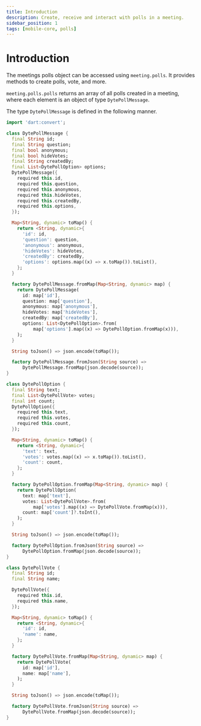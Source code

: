 ```yaml
---
title: Introduction
description: Create, receive and interact with polls in a meeting.
sidebar_position: 1
tags: [mobile-core, polls]
---
```


# Introduction

The meetings polls object can be accessed using `meeting.polls`. It provides
methods to create polls, vote, and more.

`meeting.polls.polls` returns an array of all polls created in a meeting, where
each element is an object of type `DytePollMessage`.

The type `DytePollMessage` is defined in the following manner.

```dart
import 'dart:convert';

class DytePollMessage {
  final String id;
  final String question;
  final bool anonymous;
  final bool hideVotes;
  final String createdBy;
  final List<DytePollOption> options;
  DytePollMessage({
    required this.id,
    required this.question,
    required this.anonymous,
    required this.hideVotes,
    required this.createdBy,
    required this.options,
  });

  Map<String, dynamic> toMap() {
    return <String, dynamic>{
      'id': id,
      'question': question,
      'anonymous': anonymous,
      'hideVotes': hideVotes,
      'createdBy': createdBy,
      'options': options.map((x) => x.toMap()).toList(),
    };
  }

  factory DytePollMessage.fromMap(Map<String, dynamic> map) {
    return DytePollMessage(
      id: map['id'],
      question: map['question'],
      anonymous: map['anonymous'],
      hideVotes: map['hideVotes'],
      createdBy: map['createdBy'],
      options: List<DytePollOption>.from(
          map['options'].map((x) => DytePollOption.fromMap(x))),
    );
  }

  String toJson() => json.encode(toMap());

  factory DytePollMessage.fromJson(String source) =>
      DytePollMessage.fromMap(json.decode(source));
}

class DytePollOption {
  final String text;
  final List<DytePollVote> votes;
  final int count;
  DytePollOption({
    required this.text,
    required this.votes,
    required this.count,
  });

  Map<String, dynamic> toMap() {
    return <String, dynamic>{
      'text': text,
      'votes': votes.map((x) => x.toMap()).toList(),
      'count': count,
    };
  }

  factory DytePollOption.fromMap(Map<String, dynamic> map) {
    return DytePollOption(
      text: map['text'],
      votes: List<DytePollVote>.from(
          map['votes'].map((x) => DytePollVote.fromMap(x))),
      count: map['count']?.toInt(),
    );
  }

  String toJson() => json.encode(toMap());

  factory DytePollOption.fromJson(String source) =>
      DytePollOption.fromMap(json.decode(source));
}

class DytePollVote {
  final String id;
  final String name;

  DytePollVote({
    required this.id,
    required this.name,
  });

  Map<String, dynamic> toMap() {
    return <String, dynamic>{
      'id': id,
      'name': name,
    };
  }

  factory DytePollVote.fromMap(Map<String, dynamic> map) {
    return DytePollVote(
      id: map['id'],
      name: map['name'],
    );
  }

  String toJson() => json.encode(toMap());

  factory DytePollVote.fromJson(String source) =>
      DytePollVote.fromMap(json.decode(source));
}

```
